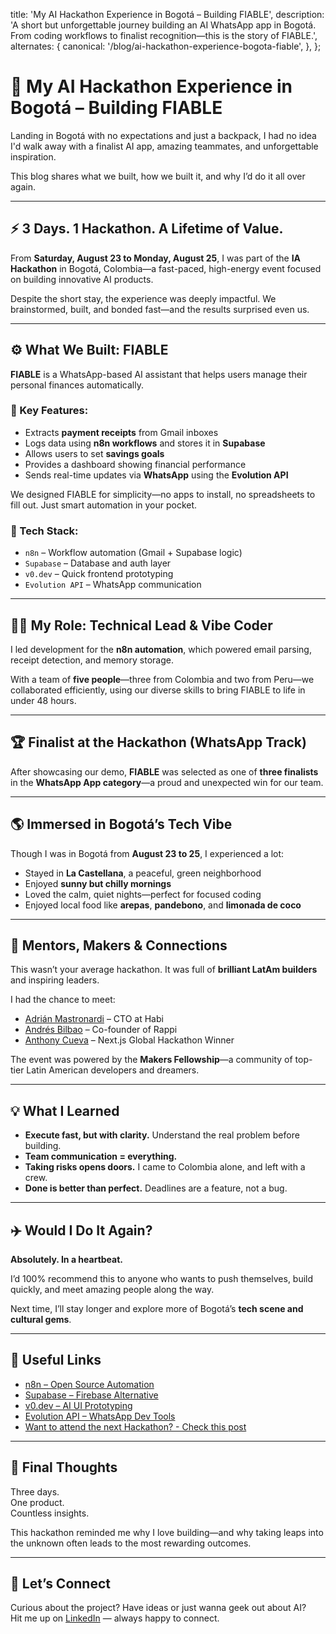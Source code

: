   title: 'My AI Hackathon Experience in Bogotá – Building FIABLE',
  description:
    'A short but unforgettable journey building an AI WhatsApp app in Bogotá. From coding workflows to finalist recognition—this is the story of FIABLE.',
  alternates: {
    canonical: '/blog/ai-hackathon-experience-bogota-fiable',
  },
};

<Cover
  src="https://res.cloudinary.com/dncjapapu/image/upload/v1756779334/cover2_qmw7kk.jpg"
  alt="Hackathon team in Bogotá standing in front of the event screen"
  size="blog"
  height="500px"
/>

# 🚀 My AI Hackathon Experience in Bogotá – Building FIABLE

Landing in Bogotá with no expectations and just a backpack, I had no idea I'd walk away with a finalist AI app, amazing teammates, and unforgettable inspiration.

This blog shares what we built, how we built it, and why I’d do it all over again.

---

## ⚡ 3 Days. 1 Hackathon. A Lifetime of Value.

From **Saturday, August 23 to Monday, August 25**, I was part of the **IA Hackathon** in Bogotá, Colombia—a fast-paced, high-energy event focused on building innovative AI products.

<Cover
  src="https://res.cloudinary.com/dncjapapu/image/upload/v1756779337/IMG_1177_h94l2e.jpg"
  alt="Hackathon participants on Day 1 in Bogotá"
  caption="Day 1 – meeting fellow builders and soaking in the vibe"
  size="blog"
  height="600px"
/>

Despite the short stay, the experience was deeply impactful. We brainstormed, built, and bonded fast—and the results surprised even us.

---

## ⚙️ What We Built: FIABLE

**FIABLE** is a WhatsApp-based AI assistant that helps users manage their personal finances automatically.

### 🔑 Key Features:
- Extracts **payment receipts** from Gmail inboxes
- Logs data using **n8n workflows** and stores it in **Supabase**
- Allows users to set **savings goals**
- Provides a dashboard showing financial performance
- Sends real-time updates via **WhatsApp** using the **Evolution API**

We designed FIABLE for simplicity—no apps to install, no spreadsheets to fill out. Just smart automation in your pocket.

### 🧰 Tech Stack:
- `n8n` – Workflow automation (Gmail + Supabase logic)
- `Supabase` – Database and auth layer
- `v0.dev` – Quick frontend prototyping
- `Evolution API` – WhatsApp communication

---

## 👨‍💻 My Role: Technical Lead & Vibe Coder

I led development for the **n8n automation**, which powered email parsing, receipt detection, and memory storage.

<Cover
  src="https://res.cloudinary.com/dncjapapu/image/upload/v1756779335/IMG_1178_tihlms.jpg"
  alt="FIABLE team at the AI Hackathon in Bogotá"
  caption="The dream team behind FIABLE – talented minds from Colombia and Peru"
  size="blog"
  height="600px"
/>

With a team of **five people**—three from Colombia and two from Peru—we collaborated efficiently, using our diverse skills to bring FIABLE to life in under 48 hours.

---

## 🏆 Finalist at the Hackathon (WhatsApp Track)

After showcasing our demo, **FIABLE** was selected as one of **three finalists** in the **WhatsApp App category**—a proud and unexpected win for our team.

<Cover
  src="https://res.cloudinary.com/dncjapapu/image/upload/v1756779336/IMG_1180_xuzwxa.jpg"
  alt="Screenshot showing FIABLE listed as a finalist in the WhatsApp App track"
  caption="🚀 FIABLE recognized as a finalist at the IA Hackathon – WhatsApp App Track"
  size="blog"
  height="600px"
/>

---

## 🌎 Immersed in Bogotá’s Tech Vibe

Though I was in Bogotá from **August 23 to 25**, I experienced a lot:

- Stayed in **La Castellana**, a peaceful, green neighborhood
- Enjoyed **sunny but chilly mornings**
- Loved the calm, quiet nights—perfect for focused coding
- Enjoyed local food like **arepas**, **pandebono**, and **limonada de coco**

<Cover
  src="https://res.cloudinary.com/dncjapapu/image/upload/v1756779336/IMG_1150_wxp9qb.jpg"
  alt="View of Bogotá city, cerros and buildings"
  caption="Bogotá from my perspective – chilly mornings, green hills, and quiet nights"
  size="blog"
  height="600px"
/>

---

## 💬 Mentors, Makers & Connections

This wasn’t your average hackathon. It was full of **brilliant LatAm builders** and inspiring leaders.

I had the chance to meet:
- [Adrián Mastronardi](https://www.linkedin.com/in/amastronardi/) – CTO at Habi  
- [Andrés Bilbao](https://www.linkedin.com/in/ahbilbao/) – Co-founder of Rappi  
- [Anthony Cueva](https://www.linkedin.com/in/cuevaio/) – Next.js Global Hackathon Winner

The event was powered by the **Makers Fellowship**—a community of top-tier Latin American developers and dreamers.

---

## 💡 What I Learned

- **Execute fast, but with clarity.** Understand the real problem before building.
- **Team communication = everything.**
- **Taking risks opens doors.** I came to Colombia alone, and left with a crew.
- **Done is better than perfect.** Deadlines are a feature, not a bug.

---

## ✈️ Would I Do It Again?

**Absolutely. In a heartbeat.**

I’d 100% recommend this to anyone who wants to push themselves, build quickly, and meet amazing people along the way.

Next time, I’ll stay longer and explore more of Bogotá’s **tech scene and cultural gems**.

---

## 🔗 Useful Links

- [n8n – Open Source Automation](https://n8n.io/)
- [Supabase – Firebase Alternative](https://supabase.com/)
- [v0.dev – AI UI Prototyping](https://v0.dev/)
- [Evolution API – WhatsApp Dev Tools](https://doc.evolution-api.com/v1/en/get-started/introduction)
- [Want to attend the next Hackathon? - Check this post](https://www.linkedin.com/posts/ahbilbao_qu%C3%A9-emoci%C3%B3n-ver-tanta-gente-construyendo-activity-7365740329544687617-Oys5?utm_source=share&utm_medium=member_desktop&rcm=ACoAACcQ7moBAaUB_uwiTDZfUhn8CxDS9RMmQ3c)

---

## 🧠 Final Thoughts

Three days.  
One product.  
Countless insights.

This hackathon reminded me why I love building—and why taking leaps into the unknown often leads to the most rewarding outcomes.

<Cover
  src="https://res.cloudinary.com/dncjapapu/image/upload/v1756779336/IMG_1152_vnxicb.jpg"
  alt="Poster from Colombia Tech Fest saying 'NADIE OLVIDA LA PRIMERA VEZ'"
  caption="A perfect sign of the unforgettable experience that was about to begin."
  size="blog"
  height="600px"
/>

---

## 🤝 Let’s Connect

Curious about the project? Have ideas or just wanna geek out about AI?  
Hit me up on [LinkedIn](https://www.linkedin.com/in/juan-montreuil-6b65ba163/) — always happy to connect.
